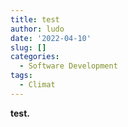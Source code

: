 ```yaml
---
title: test
author: ludo
date: '2022-04-10'
slug: []
categories:
  - Software Development
tags:
  - Climat
---
```


**test.**

